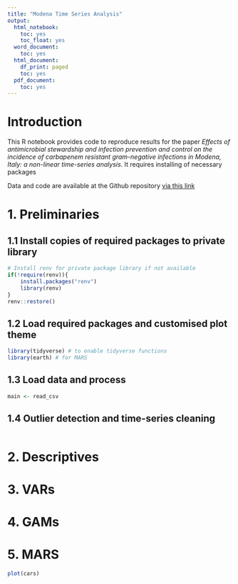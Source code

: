 ```yaml
---
title: "Modena Time Series Analysis"
output:
  html_notebook:
    toc: yes
    toc_float: yes
  word_document:
    toc: yes
  html_document:
    df_print: paged
    toc: yes
  pdf_document:
    toc: yes
---
```


# Introduction
This R notebook provides code to reproduce results for the paper *Effects of antimicrobial stewardship and infection prevention and control on the incidence of carbapenem resistant gram-negative infections in Modena, Italy: a non-linear time-series analysis*. 
It requires installing of necessary packages


Data and code are available at the Github repository
[via this link](https://github.com/TimLawes/modena_carbapenem_resistance)

# 1. Preliminaries
## 1.1 Install copies of required packages to private library
```r
# Install renv for private package library if not available
if(!require(renv)){
    install.packages("renv")
    library(renv)
}
renv::restore()
```

## 1.2 Load required packages and customised plot theme
```r
library(tidyverse) # to enable tidyverse functions
library(earth) # for MARS
```

## 1.3 Load data and process
```r
main <- read_csv
```

## 1.4 Outlier detection and time-series cleaning
```r

```
# 2. Descriptives

# 3. VARs

# 4. GAMs

# 5. MARS



```r
plot(cars)
```

